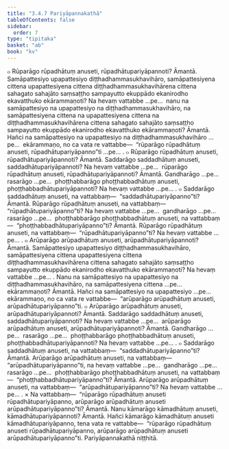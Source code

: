 ```yaml
---
title: "3.4.7 Pariyāpannakathā"
tableOfContents: false
sidebar:
  order: 7
type: "tipitaka"
basket: "ab"
book: "kv"
---
```



<DynamicBreadcrumb />

<Division number="703" book="kv" bookNo="32" page="364">

<Paragraph number="2253" book="kv">
๐ Rūparāgo rūpadhātuṃ anuseti, rūpadhātupariyāpannoti? Āmantā. Samāpattesiyo upapattesiyo diṭṭhadhammasukhavihāro, samāpattesiyena cittena upapattesiyena cittena diṭṭhadhammasukhavihārena cittena sahagato sahajāto saṃsaṭṭho sampayutto ekuppādo ekanirodho ekavatthuko ekārammaṇoti? Na hevaṃ vattabbe …pe…  nanu na samāpattesiyo na upapattesiyo na diṭṭhadhammasukhavihāro, na samāpattesiyena cittena na upapattesiyena cittena na diṭṭhadhammasukhavihārena cittena sahagato sahajāto saṃsaṭṭho sampayutto ekuppādo ekanirodho ekavatthuko ekārammaṇoti? Āmantā. Hañci na samāpattesiyo na upapattesiyo na diṭṭhadhammasukhavihāro …pe…  ekārammaṇo, no ca vata re vattabbe—  “rūparāgo rūpadhātuṃ anuseti, rūpadhātupariyāpanno”ti …pe… .
</Paragraph>

<Paragraph number="2254" book="kv">
๐ Rūparāgo rūpadhātuṃ anuseti, rūpadhātupariyāpannoti? Āmantā. Saddarāgo saddadhātuṃ anuseti, saddadhātupariyāpannoti? Na hevaṃ vattabbe …pe…  rūparāgo rūpadhātuṃ anuseti, rūpadhātupariyāpannoti? Āmantā. Gandharāgo …pe…  rasarāgo …pe…  phoṭṭhabbarāgo phoṭṭhabbadhātuṃ anuseti, phoṭṭhabbadhātupariyāpannoti? Na hevaṃ vattabbe …pe… .
</Paragraph>

<Paragraph number="2255" book="kv">
๐ Saddarāgo saddadhātuṃ anuseti, na vattabbaṃ—  “saddadhātupariyāpanno”ti? Āmantā. Rūparāgo rūpadhātuṃ anuseti, na vattabbaṃ—  “rūpadhātupariyāpanno”ti? Na hevaṃ vattabbe …pe…  gandharāgo …pe…  rasarāgo …pe…  phoṭṭhabbarāgo phoṭṭhabbadhātuṃ anuseti, na vattabbaṃ—  “phoṭṭhabbadhātupariyāpanno”ti? Āmantā. Rūparāgo rūpadhātuṃ anuseti, na vattabbaṃ—  “rūpadhātupariyāpanno”ti? Na hevaṃ vattabbe …pe… .
</Paragraph>

</Division>
<Division number="704" book="kv" bookNo="32" page="364">

<Paragraph number="2256" book="kv">
๐ Arūparāgo arūpadhātuṃ anuseti, arūpadhātupariyāpannoti? Āmantā. Samāpattesiyo upapattesiyo diṭṭhadhammasukhavihāro, samāpattesiyena cittena upapattesiyena cittena diṭṭhadhammasukhavihārena cittena sahagato sahajāto saṃsaṭṭho sampayutto ekuppādo ekanirodho ekavatthuko ekārammaṇoti? Na hevaṃ vattabbe …pe… . Nanu na samāpattesiyo na upapattesiyo na diṭṭhadhammasukhavihāro, na samāpattesiyena cittena …pe…  ekārammaṇoti? Āmantā. Hañci na samāpattesiyo na upapattesiyo …pe…  ekārammaṇo, no ca vata re vattabbe—  “arūparāgo arūpadhātuṃ anuseti, arūpadhātupariyāpanno”ti.
</Paragraph>

<Paragraph number="2257" book="kv">
๐ Arūparāgo arūpadhātuṃ anuseti, arūpadhātupariyāpannoti? Āmantā. Saddarāgo saddadhātuṃ anuseti, saddadhātupariyāpannoti? Na hevaṃ vattabbe …pe…  arūparāgo arūpadhātuṃ anuseti, arūpadhātupariyāpannoti? Āmantā. Gandharāgo …pe…  rasarāgo …pe…  phoṭṭhabbarāgo phoṭṭhabbadhātuṃ anuseti, phoṭṭhabbadhātupariyāpannoti? Na hevaṃ vattabbe …pe… .
</Paragraph>

<Paragraph number="2258" book="kv">
๐ Saddarāgo saddadhātuṃ anuseti, na vattabbaṃ—  “saddadhātupariyāpanno”ti? Āmantā. Arūparāgo arūpadhātuṃ anuseti, na vattabbaṃ—  “arūpadhātupariyāpanno”ti, na hevaṃ vattabbe …pe…  gandharāgo …pe…  rasarāgo …pe…  phoṭṭhabbarāgo phoṭṭhabbadhātuṃ anuseti, na vattabbaṃ—  “phoṭṭhabbadhātupariyāpanno”ti? Āmantā. Arūparāgo arūpadhātuṃ anuseti, na vattabbaṃ—  “arūpadhātupariyāpanno”ti? Na hevaṃ vattabbe …pe… .
</Paragraph>

</Division>
<Division number="705" book="kv" bookNo="32" page="365">

<Paragraph number="2259" book="kv">
× Na vattabbaṃ—  “rūparāgo rūpadhātuṃ anuseti rūpadhātupariyāpanno, arūparāgo arūpadhātuṃ anuseti arūpadhātupariyāpanno”ti? Āmantā. Nanu kāmarāgo kāmadhātuṃ anuseti, kāmadhātupariyāpannoti? Āmantā. Hañci kāmarāgo kāmadhātuṃ anuseti kāmadhātupariyāpanno, tena vata re vattabbe—  “rūparāgo rūpadhātuṃ anuseti rūpadhātupariyāpanno, arūparāgo arūpadhātuṃ anuseti arūpadhātupariyāpanno”ti.

</Paragraph>
</Division>

<Paragraph number="2260" type="center" book="kv">
Pariyāpannakathā niṭṭhitā.
</Paragraph>